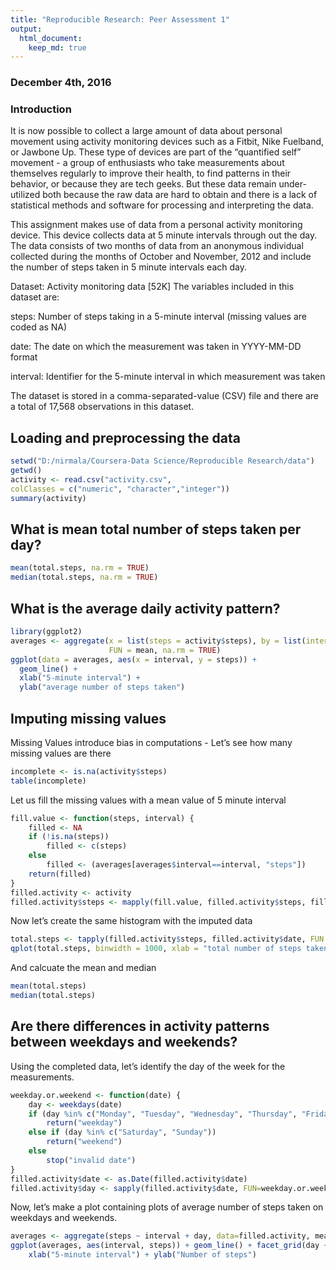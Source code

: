 ```yaml
---
title: "Reproducible Research: Peer Assessment 1"
output: 
  html_document:
    keep_md: true
---
```

### December 4th, 2016 
### Introduction
It is now possible to collect a large amount of data about personal movement using activity monitoring devices such as a Fitbit, Nike Fuelband, or Jawbone Up. These type of devices are part of the “quantified self” movement - a group of enthusiasts who take measurements about themselves regularly to improve their health, to find patterns in their behavior, or because they are tech geeks. But these data remain under-utilized both because the raw data are hard to obtain and there is a lack of statistical methods and software for processing and interpreting the data.

This assignment makes use of data from a personal activity monitoring device. This device collects data at 5 minute intervals through out the day. The data consists of two months of data from an anonymous individual collected during the months of October and November, 2012 and include the number of steps taken in 5 minute intervals each day.

Dataset: Activity monitoring data [52K] The variables included in this dataset are:

steps: Number of steps taking in a 5-minute interval (missing values are coded as NA)

date: The date on which the measurement was taken in YYYY-MM-DD format

interval: Identifier for the 5-minute interval in which measurement was taken

The dataset is stored in a comma-separated-value (CSV) file and there are a total of 17,568 observations in this dataset.

## Loading and preprocessing the data
```r
setwd("D:/nirmala/Coursera-Data Science/Reproducible Research/data")
getwd()
activity <- read.csv("activity.csv",
colClasses = c("numeric", "character","integer"))
summary(activity)
```

## What is mean total number of steps taken per day?

```r
mean(total.steps, na.rm = TRUE)
median(total.steps, na.rm = TRUE)
```
## What is the average daily activity pattern?
```r
library(ggplot2)
averages <- aggregate(x = list(steps = activity$steps), by = list(interval = activity$interval),
                      FUN = mean, na.rm = TRUE)
ggplot(data = averages, aes(x = interval, y = steps)) +
  geom_line() + 
  xlab("5-minute interval") +
  ylab("average number of steps taken")

```
## Imputing missing values
Missing Values introduce bias in computations - Let's see how many missing values are there
``` r
incomplete <- is.na(activity$steps)
table(incomplete) 
```

Let us fill the missing values with a mean value of 5 minute interval
``` r
fill.value <- function(steps, interval) {
    filled <- NA
    if (!is.na(steps))
        filled <- c(steps)
    else
        filled <- (averages[averages$interval==interval, "steps"])
    return(filled)
}
filled.activity <- activity
filled.activity$steps <- mapply(fill.value, filled.activity$steps, filled.activity$interval)
```

Now let's create the same histogram with the imputed data

``` r
total.steps <- tapply(filled.activity$steps, filled.activity$date, FUN = sum)
qplot(total.steps, binwidth = 1000, xlab = "total number of steps taken each day")
```

And calcuate the mean and median

```r
mean(total.steps)
median(total.steps)
```
## Are there differences in activity patterns between weekdays and weekends?

Using the completed data, let's identify the day of the week for the measurements. 

```r
weekday.or.weekend <- function(date) {
    day <- weekdays(date)
    if (day %in% c("Monday", "Tuesday", "Wednesday", "Thursday", "Friday"))
        return("weekday")
    else if (day %in% c("Saturday", "Sunday"))
        return("weekend")
    else
        stop("invalid date")
}
filled.activity$date <- as.Date(filled.activity$date)
filled.activity$day <- sapply(filled.activity$date, FUN=weekday.or.weekend)
```
Now, let’s make a plot containing plots of average number of steps taken on weekdays and weekends.

```r
averages <- aggregate(steps ~ interval + day, data=filled.activity, mean)
ggplot(averages, aes(interval, steps)) + geom_line() + facet_grid(day ~ .) +
    xlab("5-minute interval") + ylab("Number of steps")
```
